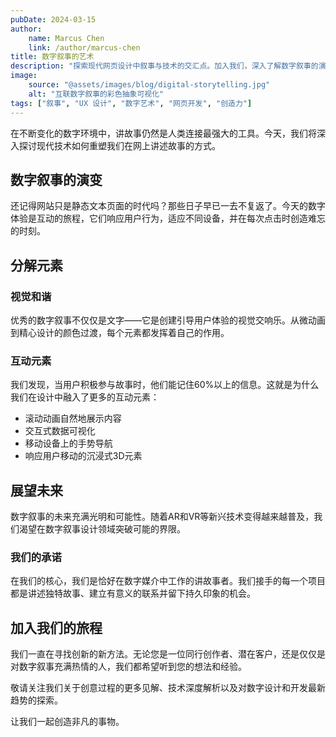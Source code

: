 ```yaml
---
pubDate: 2024-03-15
author:
    name: Marcus Chen
    link: /author/marcus-chen
title: 数字叙事的艺术
description: "探索现代网页设计中叙事与技术的交汇点。加入我们，深入了解数字叙事的演变及其对用户体验的影响。"
image:
    source: "@assets/images/blog/digital-storytelling.jpg"
    alt: "互联数字叙事的彩色抽象可视化"
tags: ["叙事", "UX 设计", "数字艺术", "网页开发", "创造力"]
---
```


在不断变化的数字环境中，讲故事仍然是人类连接最强大的工具。今天，我们将深入探讨现代技术如何重塑我们在网上讲述故事的方式。

## 数字叙事的演变

还记得网站只是静态文本页面的时代吗？那些日子早已一去不复返了。今天的数字体验是互动的旅程，它们响应用户行为，适应不同设备，并在每次点击时创造难忘的时刻。

## 分解元素

### 视觉和谐
优秀的数字叙事不仅仅是文字——它是创建引导用户体验的视觉交响乐。从微动画到精心设计的颜色过渡，每个元素都发挥着自己的作用。

### 互动元素

我们发现，当用户积极参与故事时，他们能记住60%以上的信息。这就是为什么我们在设计中融入了更多的互动元素：
- 滚动动画自然地展示内容
- 交互式数据可视化
- 移动设备上的手势导航
- 响应用户移动的沉浸式3D元素

## 展望未来

数字叙事的未来充满光明和可能性。随着AR和VR等新兴技术变得越来越普及，我们渴望在数字叙事设计领域突破可能的界限。

### 我们的承诺

在我们的核心，我们是恰好在数字媒介中工作的讲故事者。我们接手的每一个项目都是讲述独特故事、建立有意义的联系并留下持久印象的机会。

## 加入我们的旅程

我们一直在寻找创新的新方法。无论您是一位同行创作者、潜在客户，还是仅仅是对数字叙事充满热情的人，我们都希望听到您的想法和经验。

敬请关注我们关于创意过程的更多见解、技术深度解析以及对数字设计和开发最新趋势的探索。

让我们一起创造非凡的事物。